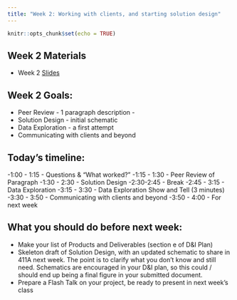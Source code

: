 ```yaml
---
title: "Week 2: Working with clients, and starting solution design"
---
```


```r
knitr::opts_chunk$set(echo = TRUE)
```

## Week 2 Materials

- Week 2 [Slides](https://docs.google.com/presentation/d/1WUqK8HqHlHI_ugsCmdyP3lwkk51XfiJ3I5RJivKs7vY/edit?usp=sharing)

## Week 2 Goals:

- Peer Review - 1 paragraph description - 
- Solution Design - initial schematic
- Data Exploration - a first attempt
- Communicating with clients and beyond

## Today's timeline: 

-1:00 - 1:15 - Questions & “What worked?”
-1:15 - 1:30 - Peer Review of Paragraph
-1:30 - 2:30 - Solution Design
-2:30-2:45  - Break
-2:45 - 3:15 - Data Exploration
-3:15 - 3:30 - Data Exploration Show and Tell (3 minutes)
-3:30 - 3:50 - Communicating with clients and beyond
-3:50 - 4:00 - For next week

## What you should do before next week: 

* Make your list of Products and Deliverables (section e of D&I Plan)
* Skeleton draft of Solution Design, with an updated schematic to share in 411A next week. The point is to clarify what you don’t know and still need. Schematics are encouraged in your D&I plan, so this could / should end up being a final figure in your submitted document. 
* Prepare a Flash Talk on your project, be ready to present in next week’s class


